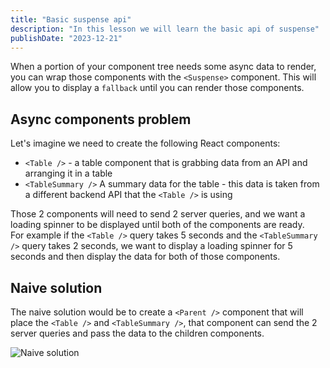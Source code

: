 ```yaml
---
title: "Basic suspense api"
description: "In this lesson we will learn the basic api of suspense"
publishDate: "2023-12-21"
---
```


When a portion of your component tree needs some async data to render, you can wrap those components with the `<Suspense>` component. This will allow you to display a `fallback` until you can render those components.

## Async components problem

Let's imagine we need to create the following React components:
- `<Table />` - a table component that is grabbing data from an API and arranging it in a table
- `<TableSummary />` A summary data for the table - this data is taken from a different backend API that the `<Table />` is using

Those 2 components will need to send 2 server queries, and we want a loading spinner to be displayed until both of the components are ready.  
For example if the `<Table />` query takes 5 seconds and the `<TableSummary />` query takes 2 seconds, we want to display a loading spinner for 5 seconds and then display the data for both of those components.

## Naive solution

The naive solution would be to create a `<Parent />` component that will place the `<Table />` and `<TableSummary />`, that component can send the 2 server queries and pass the data to the children components.

![Naive solution](https://github.com/ywarezk/academeez/blob/main/content/en/course/react/suspense/basic-suspense-api/parent-tree.png?raw=true)

